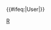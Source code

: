 {{User language-P|R|该用户会使用'''[[:Category:R 使用者|R]]'''|R語言}}<includeonly>{{#ifeq:{{NAMESPACE}}|User|[[Category:R 使用者|{{PAGENAME}}]][[Category:维基程序员|{{PAGENAME}}]]}}</includeonly><noinclude>[[Category:程式用戶框模板|R]]</noinclude>